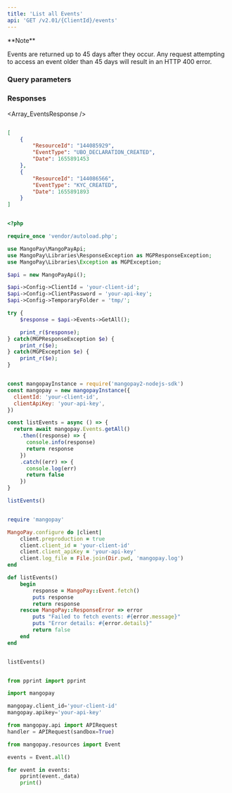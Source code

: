 ```yaml
---
title: 'List all Events'  
api: 'GET /v2.01/{ClientId}/events'  
---
```


  

<Note>  
**Note** 
  
Events are returned up to 45 days after they occur. Any request attempting to access an event older than 45 days will result in an HTTP 400 error.  
</Note>  

### Query parameters  

<EventType />  

<BeforeDate />  

<AfterDate />  

### Responses  

<AccordionGroup><Accordion title="200 ">  

<Array_EventsResponse /></Accordion></AccordionGroup>  

<ResponseExample>  

```json 200   

[
    {
        "ResourceId": "144085929",
        "EventType": "UBO_DECLARATION_CREATED",
        "Date": 1655891453
    },
    {
        "ResourceId": "144086566",
        "EventType": "KYC_CREATED",
        "Date": 1655891893
    }
]  

 ```  

</ResponseExample>  

<RequestExample>  
  
```php PHP  

<?php 

require_once 'vendor/autoload.php';

use MangoPay\MangoPayApi;
use MangoPay\Libraries\ResponseException as MGPResponseException;
use MangoPay\Libraries\Exception as MGPException;

$api = new MangoPayApi();

$api->Config->ClientId = 'your-client-id';
$api->Config->ClientPassword = 'your-api-key';
$api->Config->TemporaryFolder = 'tmp/';

try {
    $response = $api->Events->GetAll();

    print_r($response);
} catch(MGPResponseException $e) {
    print_r($e);
} catch(MGPException $e) {
    print_r($e);
}  
```  

  
```javascript NodeJS  

const mangopayInstance = require('mangopay2-nodejs-sdk')
const mangopay = new mangopayInstance({
  clientId: 'your-client-id',
  clientApiKey: 'your-api-key',
})

const listEvents = async () => {
  return await mangopay.Events.getAll()
    .then((response) => {
      console.info(response)
      return response
    })
    .catch((err) => {
      console.log(err)
      return false
    })
}

listEvents()  
```  

  
```ruby Ruby  

require 'mangopay'

MangoPay.configure do |client|
    client.preproduction = true
    client.client_id = 'your-client-id'
    client.client_apiKey = 'your-api-key'
    client.log_file = File.join(Dir.pwd, 'mangopay.log')
end

def listEvents()
    begin
        response = MangoPay::Event.fetch()
        puts response
        return response
    rescue MangoPay::ResponseError => error
        puts "Failed to fetch events: #{error.message}"
        puts "Error details: #{error.details}"
        return false
    end
end


listEvents()  
```  

  
```python Python  

from pprint import pprint

import mangopay

mangopay.client_id='your-client-id'
mangopay.apikey='your-api-key'

from mangopay.api import APIRequest
handler = APIRequest(sandbox=True)

from mangopay.resources import Event

events = Event.all()

for event in events:
    pprint(event._data)
    print()  
```  

  
</RequestExample>